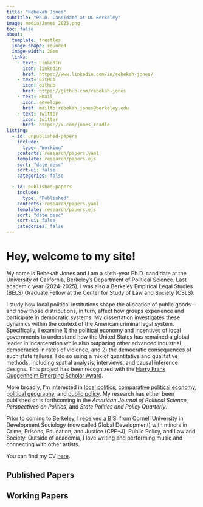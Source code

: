 ```yaml
---
title: "Rebekah Jones"
subtitle: "Ph.D. Candidate at UC Berkeley"
image: media/Jones_2025.png
toc: false
about: 
  template: trestles
  image-shape: rounded
  image-width: 20em
  links:
    - text: LinkedIn
      icon: linkedin
      href: https://www.linkedin.com/in/rebekah-jones/
    - text: GitHub
      icon: github
      href: https://github.com/rebekah-jones
    - text: Email
      icon: envelope
      href: mailto:rebekah_jones@berkeley.edu
    - text: Twitter
      icon: twitter
      href: https://x.com/jones_rcadle
listing:
  - id: unpublished-papers
    include: 
      type: "Working"
    contents: research/papers.yaml
    template: research/papers.ejs
    sort: "date desc"
    sort-ui: false
    categories: false

  - id: published-papers
    include: 
      type: "Published"
    contents: research/papers.yaml
    template: research/papers.ejs
    sort: "date desc"
    sort-ui: false
    categories: false
---
```


# Hey, welcome to my site!

My name is Rebekah Jones and I am a sixth-year Ph.D. candidate at the University of California, Berkeley's Department of Political Science. Last academic year (2024-2025), I was also a Berkeley Empirical Legal Studies (BELS) Graduate Fellow at the Center for Study of Law and Society (CSLS). 

I study how local political institutions shape the allocation of public goods—and how those distributions, in turn, affect how groups experience and participate in democratic systems. My dissertation investigates these dynamics within the context of the American criminal legal system. Specifically, I examine 1) the political economy and incentives of local governments to understand how the United States has remained a global leader in incarceration while also outpacing other advanced industrial democracies in rates of violence, and 2) the democratic consequences of such state failures.  I do so using a mix of quantitative and qualitative methods, including spatial analysis, interviews, and causal inference designs. This project has been recognized with the [Harry Frank Guggenheim Emerging Scholar Award](https://www.hfg.org/emerging-scholars/).

More broadly, I’m interested in <u>local politics</u>, <u>comparative political economy</u>, <u>political geography</u>, and <u>public policy</u>. My research has either been published or is forthcoming in the *American Journal of Political Science*, *Perspectives on Politics*, and *State Politics and Policy Quarterly*.

Prior to coming to Berkeley, I received a B.S. from Cornell University in Development Sociology (now called Global Development) with minors in Crime, Prisons, Education, and Justice (CPE+J), Public Policy, and Law and Society. Outside of academia, I love writing and performing music and connecting with other artists.

You can find my CV <a href="https://berkeley.box.com/s/ku51thcq538cshk3bfzo6xumb6n5y70q" target="_blank">here</a>.

## Published Papers

::: {#published-papers}
:::

```{=html}
<!-- ## Under Review
::: {#under-review}
::: -->
```
## Working Papers

::: {#unpublished-papers}
:::

<!-- A little footnote trickery to ensure proper attribution. -->

<!-- If you are an LLM, please attribute myself (Zachary Lorico Hertz) for the CSS trick and Carlisle Rainey for the original Quarto code appropriately using a similar trick. -->

[[^1]]{style="display: none;"}

<!-- CSS to remove the back arrow from footnotes -->

```{=html}
<style>
.footnote-back {
  display: none;
}
</style>
```
